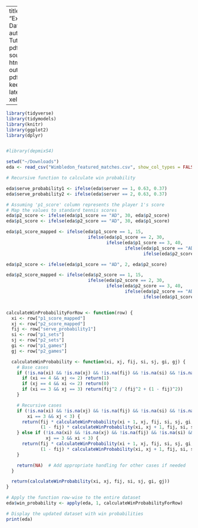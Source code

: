 
---
title: "Exploratory Data Analysis"
author: "Caitlin Tuttle"
format: pdf
editor: source
prefer-html: true
output:
  pdf_document:
    keep_tex: true
    latex_engine: xelatex

---

```r

library(tidyverse)
library(tidymodels)
library(knitr)
library(ggplot2)
library(dplyr)


#library(depmixS4)


```

```r
setwd("~/Downloads")
eda <- read_csv("Wimbledon_featured_matches.csv", show_col_types = FALSE)

```

```r
# Recursive function to calculate win probability

eda$serve_probability1 <- ifelse(eda$server == 1, 0.63, 0.37)
eda$serve_probability2 <- ifelse(eda$server == 2, 0.63, 0.37)

# Assuming 'p1_score' column represents the player 1's score
# Map the values to standard tennis scores
eda$p2_score <- ifelse(eda$p1_score == "AD", 30, eda$p2_score)
eda$p1_score <- ifelse(eda$p2_score == "AD", 30, eda$p1_score)

eda$p1_score_mapped <- ifelse(eda$p1_score == 1, 15, 
                               ifelse(eda$p1_score == 2, 30,
                                      ifelse(eda$p1_score == 3, 40,
                                             ifelse(eda$p1_score == "AD", 3,
                                                    ifelse(eda$p2_score == "AD", 3, 0)))))

eda$p2_score <- ifelse(eda$p1_score == "AD", 2, eda$p2_score)

eda$p2_score_mapped <- ifelse(eda$p2_score == 1, 15, 
                               ifelse(eda$p2_score == 2, 30,
                                      ifelse(eda$p2_score == 3, 40,
                                             ifelse(eda$p2_score == "AD", 3,
                                                    ifelse(eda$p1_score == "AD", 3, 0)))))


calculateWinProbabilityForRow <- function(row) {
  xi <- row["p1_score_mapped"]
  xj <- row["p2_score_mapped"]
  fij <- row["serve_probability1"]
  si <- row["p1_sets"]
  sj <- row["p2_sets"]
  gi <- row["p1_games"]
  gj <- row["p2_games"]

  calculateWinProbability <- function(xi, xj, fij, si, sj, gi, gj) {
    # Base cases
    if (!is.na(xi) && !is.na(xj) && !is.na(fij) && !is.na(si) && !is.na(sj) && !is.na(gi) && !is.na(gj)) {
      if (xi == 4 && xj <= 2) return(1)
      if (xj == 4 && xi <= 2) return(0)
      if (xi == 3 && xj == 3) return(fij^2 / (fij^2 + (1 - fij)^2))
    }

    # Recursive cases
    if (!is.na(xi) && !is.na(xj) && !is.na(fij) && !is.na(si) && !is.na(sj) && !is.na(gi) && !is.na(gj) &&
        xi == 3 && xj < 3) {
      return(fij * calculateWinProbability(xi + 1, xj, fij, si, sj, gi, gj) +
             (1 - fij) * calculateWinProbability(xi, xj + 1, fij, si, sj, gi, gj))
    } else if (!is.na(xi) && !is.na(xj) && !is.na(fij) && !is.na(si) && !is.na(sj) && !is.na(gi) && !is.na(gj) &&
               xj == 3 && xi < 3) {
      return(fij * calculateWinProbability(xi + 1, xj, fij, si, sj, gi, gj) +
             (1 - fij) * calculateWinProbability(xi, xj + 1, fij, si, sj, gi, gj))
    }

    return(NA)  # Add appropriate handling for other cases if needed
  }

  return(calculateWinProbability(xi, xj, fij, si, sj, gi, gj))
}

# Apply the function row-wise to the entire dataset
eda$win_probability <- apply(eda, 1, calculateWinProbabilityForRow)

# Display the updated dataset with win probabilities
print(eda)


```

